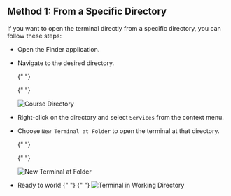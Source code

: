 ## Method 1: From a Specific Directory

If you want to open the terminal directly from a specific directory, you can follow these steps:

- Open the Finder application.

- Navigate to the desired directory.

  {" "}

  {" "}

  <img
    src="https://raw.githubusercontent.com/CSCMU-65s/cs-wiki101/main/img/CS111/mac-course-dir.jpeg"
    alt="Course Directory"
  />

- Right-click on the directory and select `Services` from the context menu.
- Choose `New Terminal at Folder` to open the terminal at that directory.

  {" "}

  {" "}

  <img
    src="https://raw.githubusercontent.com/CSCMU-65s/cs-wiki101/main/img/CS111/mac-new-terminal-at-dir.jpeg"
    alt="New Terminal at Folder"
  />

- Ready to work!
  {" "}
  {" "}
  <img
    src="https://raw.githubusercontent.com/CSCMU-65s/cs-wiki101/main/img/CS111/terminal-mac-in-workdir.jpeg"
    alt="Terminal in Working Directory"
  />
